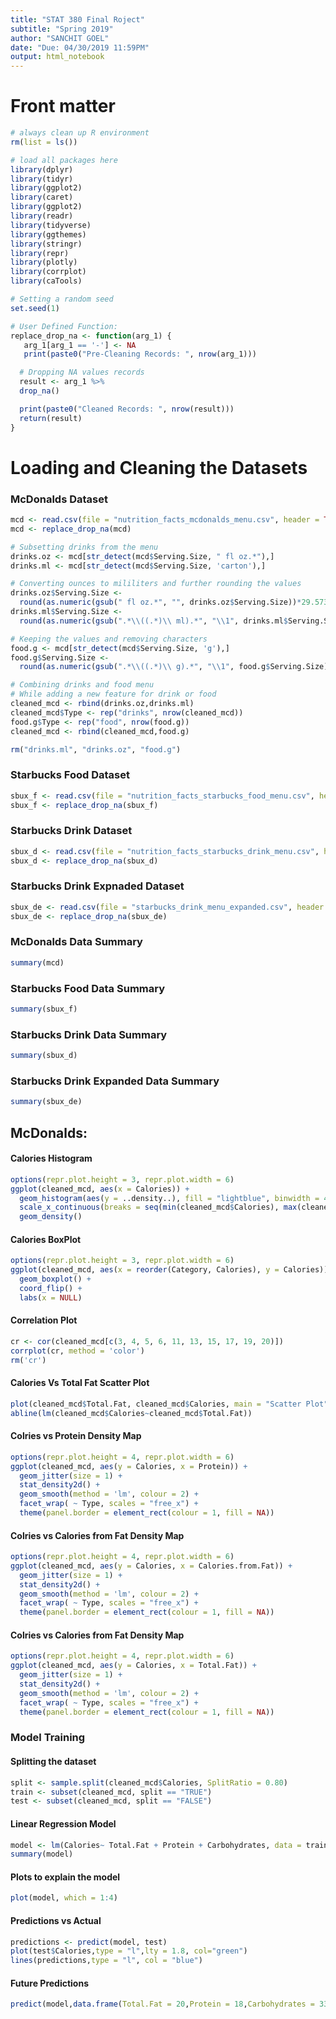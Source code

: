 ```yaml
---
title: "STAT 380 Final Roject"
subtitle: "Spring 2019"
author: "SANCHIT GOEL"
date: "Due: 04/30/2019 11:59PM"
output: html_notebook
---
```


# Front matter
```r
# always clean up R environment
rm(list = ls())

# load all packages here
library(dplyr)
library(tidyr)
library(ggplot2)
library(caret)
library(ggplot2)
library(readr)
library(tidyverse)
library(ggthemes)
library(stringr)
library(repr)
library(plotly)
library(corrplot)
library(caTools)

# Setting a random seed
set.seed(1)
```

```r
# User Defined Function:
replace_drop_na <- function(arg_1) {
   arg_1[arg_1 == '-'] <- NA
   print(paste0("Pre-Cleaning Records: ", nrow(arg_1)))

  # Dropping NA values records
  result <- arg_1 %>%
  drop_na()

  print(paste0("Cleaned Records: ", nrow(result)))
  return(result)
}
```


# Loading and Cleaning the Datasets
### McDonalds Dataset
```r
mcd <- read.csv(file = "nutrition_facts_mcdonalds_menu.csv", header = TRUE, sep = ",")
mcd <- replace_drop_na(mcd)

# Subsetting drinks from the menu
drinks.oz <- mcd[str_detect(mcd$Serving.Size, " fl oz.*"),]
drinks.ml <- mcd[str_detect(mcd$Serving.Size, 'carton'),]

# Converting ounces to mililiters and further rounding the values
drinks.oz$Serving.Size <- 
  round(as.numeric(gsub(" fl oz.*", "", drinks.oz$Serving.Size))*29.5735, 0)
drinks.ml$Serving.Size <- 
  round(as.numeric(gsub(".*\\((.*)\\ ml).*", "\\1", drinks.ml$Serving.Size)), 0)

# Keeping the values and removing characters
food.g <- mcd[str_detect(mcd$Serving.Size, 'g'),] 
food.g$Serving.Size <- 
  round(as.numeric(gsub(".*\\((.*)\\ g).*", "\\1", food.g$Serving.Size)), 0)

# Combining drinks and food menu
# While adding a new feature for drink or food
cleaned_mcd <- rbind(drinks.oz,drinks.ml)
cleaned_mcd$Type <- rep("drinks", nrow(cleaned_mcd))
food.g$Type <- rep("food", nrow(food.g))
cleaned_mcd <- rbind(cleaned_mcd,food.g)

rm("drinks.ml", "drinks.oz", "food.g")
```

### Starbucks Food Dataset
```r
sbux_f <- read.csv(file = "nutrition_facts_starbucks_food_menu.csv", header = TRUE, sep = ",")
sbux_f <- replace_drop_na(sbux_f)
```

### Starbucks Drink Dataset
```r
sbux_d <- read.csv(file = "nutrition_facts_starbucks_drink_menu.csv", header = TRUE, sep = ",")
sbux_d <- replace_drop_na(sbux_d)
```

### Starbucks Drink Expnaded Dataset
```r
sbux_de <- read.csv(file = "starbucks_drink_menu_expanded.csv", header = TRUE, sep = ",")
sbux_de <- replace_drop_na(sbux_de)
```

### McDonalds Data Summary
```r
summary(mcd)
```

### Starbucks Food Data Summary
```r
summary(sbux_f)
```

### Starbucks Drink Data Summary
```r
summary(sbux_d)
```

### Starbucks Drink Expanded Data Summary
```r
summary(sbux_de)
```


## McDonalds:
#### Calories Histogram
```r
options(repr.plot.height = 3, repr.plot.width = 6)
ggplot(cleaned_mcd, aes(x = Calories)) +
  geom_histogram(aes(y = ..density..), fill = "lightblue", binwidth = 40, color = "darkgray") + 
  scale_x_continuous(breaks = seq(min(cleaned_mcd$Calories), max(cleaned_mcd$Calories), by = 200)) + 
  geom_density()
```

#### Calories BoxPlot
```r
options(repr.plot.height = 3, repr.plot.width = 6)
ggplot(cleaned_mcd, aes(x = reorder(Category, Calories), y = Calories)) +
  geom_boxplot() +
  coord_flip() +
  labs(x = NULL)
```

#### Correlation Plot
```r
cr <- cor(cleaned_mcd[c(3, 4, 5, 6, 11, 13, 15, 17, 19, 20)])
corrplot(cr, method = 'color')
rm('cr')
```

#### Calories Vs Total Fat Scatter Plot
```r
plot(cleaned_mcd$Total.Fat, cleaned_mcd$Calories, main = "Scatter Plot", xlab = "Total Fat", ylab = "Calories")
abline(lm(cleaned_mcd$Calories~cleaned_mcd$Total.Fat))
```

#### Colries vs Protein Density Map
```r
options(repr.plot.height = 4, repr.plot.width = 6)
ggplot(cleaned_mcd, aes(y = Calories, x = Protein)) +
  geom_jitter(size = 1) +
  stat_density2d() +
  geom_smooth(method = 'lm', colour = 2) +
  facet_wrap( ~ Type, scales = "free_x") +
  theme(panel.border = element_rect(colour = 1, fill = NA))
```

#### Colries vs Calories from Fat Density Map
```r
options(repr.plot.height = 4, repr.plot.width = 6)
ggplot(cleaned_mcd, aes(y = Calories, x = Calories.from.Fat)) +
  geom_jitter(size = 1) +
  stat_density2d() +
  geom_smooth(method = 'lm', colour = 2) +
  facet_wrap( ~ Type, scales = "free_x") +
  theme(panel.border = element_rect(colour = 1, fill = NA))
```

#### Colries vs Calories from Fat Density Map
```r
options(repr.plot.height = 4, repr.plot.width = 6)
ggplot(cleaned_mcd, aes(y = Calories, x = Total.Fat)) +
  geom_jitter(size = 1) +
  stat_density2d() +
  geom_smooth(method = 'lm', colour = 2) +
  facet_wrap( ~ Type, scales = "free_x") +
  theme(panel.border = element_rect(colour = 1, fill = NA))
```

### Model Training
#### Splitting the dataset
```r
split <- sample.split(cleaned_mcd$Calories, SplitRatio = 0.80)
train <- subset(cleaned_mcd, split == "TRUE")
test <- subset(cleaned_mcd, split == "FALSE")
```

#### Linear Regression Model
```r
model <- lm(Calories~ Total.Fat + Protein + Carbohydrates, data = train)
summary(model)
```

#### Plots to explain the model
```r
plot(model, which = 1:4)
```

#### Predictions vs Actual
```r
predictions <- predict(model, test)
plot(test$Calories,type = "l",lty = 1.8, col="green")
lines(predictions,type = "l", col = "blue")
```

#### Future Predictions
```r
predict(model,data.frame(Total.Fat = 20,Protein = 18,Carbohydrates = 33))
```